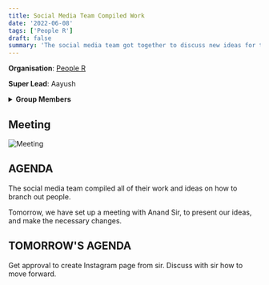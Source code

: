 ```yaml
---
title: Social Media Team Compiled Work
date: '2022-06-08'
tags: ['People R']
draft: false
summary: 'The social media team got together to discuss new ideas for the posts and posters they are to create. The finished the worked '
---
```


**Organisation**: [People R](https://people.1ngo.in/#Home)

**Super Lead**: Aayush

<details className="mb-12">

<summary>
  <strong style={{ color: '#ec4899', cursor: 'pointer' }}>Group Members</strong>
</summary>
`1. Pavitra Satish (Group Lead)`

`2. Ayush Saraf`

`3. Diya Kulkarni`

`4. Siddharthareddy Dav`

`5. Atiq Urrehaman`

`6. Divyanshu`

</details>

## Meeting

![Meeting](/static/images/8th-06-22.png)

## AGENDA

The social media team compiled all of their work and ideas on how to branch out people.

Tomorrow, we have set up a meeting with Anand Sir, to present our ideas, and make the necessary changes.

## TOMORROW'S AGENDA

Get approval to create Instagram page from sir. Discuss with sir how to move forward.
